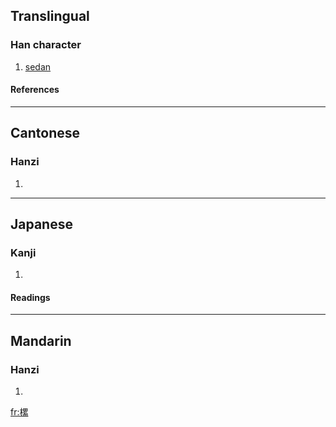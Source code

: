 ==Translingual==
===Han character===
{{Han char|rn=75|rad=木|as=11|sn=15|four=4699<sub>3</sub>|canj=木田女火 (DWVF)}}
# [[sedan]]
====References====
{{Han ref|kx=0549.260|dkj=15425|dj=0937.200|hdz=21280.010|uh=6A0F|ud=27151|bh=E5EA|bd=58858}}

----
==Cantonese==
===Hanzi===
{{yue-hanzi|jyut=|y=lai5}}
# {{defn|Cantonese}}

----
==Japanese==
===Kanji===
{{ja-kanji|grade=|rs=木11}}
# {{defn|Japanese}} 
====Readings====
{{ja-readings|on=[[るい]] (rui), [[る]] (ru)|kun=[[はち]] (hachi)}}

----
==Mandarin==
===Hanzi===
{{cmn-hanzi|pin=[[lěi]] ([[lei3]])|wg=lei<sup>3</sup>}}
# {{defn|Mandarin}}

[[fr:樏]]